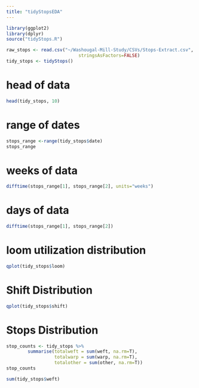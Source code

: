 ```yaml
---
title: "tidyStopsEDA"
---
```


```r
library(ggplot2)
library(dplyr)
source("tidyStops.R")

raw_stops <- read.csv("~/Washougal-Mill-Study/CSVs/Stops-Extract.csv",
                           stringsAsFactors=FALSE)
tidy_stops <- tidyStops()
```


# head of data
```r
head(tidy_stops, 10)
```

# range of dates
```r
stops_range <-range(tidy_stops$date)
stops_range
```

# weeks of data
```r
difftime(stops_range[1], stops_range[2], units="weeks")
```

# days of data
```r
difftime(stops_range[1], stops_range[2])
```


# loom utilization distribution
```r
qplot(tidy_stops$loom)
```

# Shift Distribution
```r
qplot(tidy_stops$shift)
```

# Stops Distribution
```r
stop_counts <- tidy_stops %>% 
        summarise(totalweft = sum(weft, na.rm=T),
                  totalwarp = sum(warp, na.rm=T), 
                  totalother = sum(other, na.rm=T))
stop_counts
```
```r
sum(tidy_stops$weft)
```


